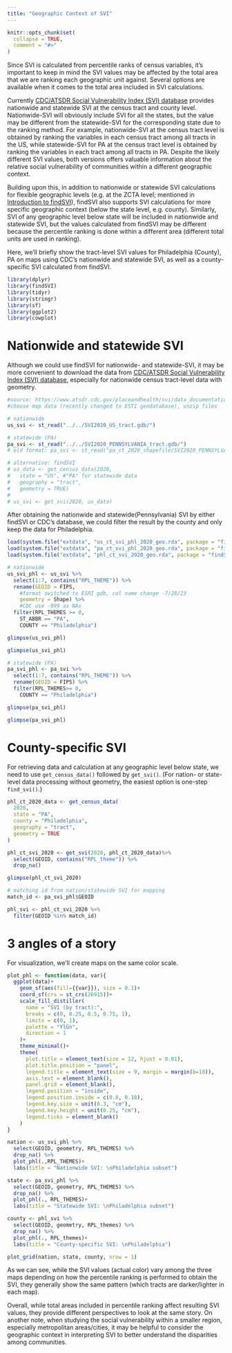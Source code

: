 ```yaml
---
title: "Geographic Context of SVI"
---
```


```r
knitr::opts_chunk$set(
  collapse = TRUE,
  comment = "#>"
)
```

Since SVI is calculated from percentile ranks of census variables, it's important to keep in mind the SVI values may be affected by the total area that we are ranking each geographic unit against. Several options are available when it comes to the total area included in SVI calculations. 

Currently [CDC/ATSDR Social Vulnerability Index (SVI) database](https://www.atsdr.cdc.gov/placeandhealth/svi/data_documentation_download.html) provides nationwide and statewide SVI at the census tract and county level. Nationwide-SVI will obviously include SVI for all the states, but the value may be different from the statewide-SVI for the corresponding state due to the ranking method. For example, nationwide-SVI at the census tract level is obtained by ranking the variables in each census tract among all tracts in the US, while statewide-SVI for PA at the census tract level is obtained by ranking the variables in each tract among all tracts in PA. Despite the likely different SVI values, both versions offers valuable information about the relative social vulnerability of communities within a different geographic context.

Building upon this, in addition to nationwide or statewide SVI calculations for flexible geographic levels (e.g. at the ZCTA level; mentioned in [Introduction to findSVI](findSVI.html)), findSVI also supports SVI calculations for more specific geographic context (below the state level, e.g. county). Similarly, SVI of any geographic level below state will be included in nationwide and statewide SVI, but the values calculated from findSVI may be different because the percentile ranking is done within a different area (different total units are used in ranking).

Here, we'll briefly show the tract-level SVI values for Philadelphia (County), PA on maps using CDC's nationwide and statewide SVI, as well as a county-specific SVI calculated from findSVI.

```r
library(dplyr)
library(findSVI)
library(tidyr)
library(stringr)
library(sf)
library(ggplot2)
library(cowplot)
```


# Nationwide and statewide SVI

Although we could use findSVI for nationwide- and statewide-SVI, it may be more convenient to download the data from [CDC/ATSDR Social Vulnerability Index (SVI) database](https://www.atsdr.cdc.gov/placeandhealth/svi/data_documentation_download.html), especially for nationwide census tract-level data with geometry.

```r
#source: https://www.atsdr.cdc.gov/placeandhealth/svi/data_documentation_download.html
#choose map data (recently changed to ESTI geodatabase), unzip files

# nationwide
us_svi <- st_read("../../SVI2020_US_tract.gdb/")

# statewide (PA)
pa_svi <- st_read("../../SVI2020_PENNSYLVANIA_tract.gdb/")
# old format: pa_svi <- st_read("pa_ct_2020_shapefile/SVI2020_PENNSYLVANIA_tract.shp")

# alternative: findSVI
# us_data <- get_census_data(2020, 
#   state = "US", #"PA" for statewide data
#   geography = "tract", 
#   geometry = TRUE)
# 
# us_svi <- get_svi(2020, us_data)

```

After obtaining the nationwide and statewide(Pennsylvania) SVI by either findSVI or CDC's database, we could filter the result by the county and only keep the data for Philadelphia.

```r
load(system.file("extdata", "us_ct_svi_phl_2020_geo.rda", package = "findSVI"))
load(system.file("extdata", "pa_ct_svi_phl_2020_geo.rda", package = "findSVI"))
load(system.file("extdata", "phl_ct_svi_2020_geo.rda", package = "findSVI"))
```

```r
# nationwide
us_svi_phl <- us_svi %>%
  select(1:7, contains("RPL_THEME")) %>%
  rename(GEOID = FIPS,
    #format switched to ESRI gdb, col name change -7/28/23
    geometry = Shape) %>%
    #CDC use -999 as NAs
  filter(RPL_THEMES >= 0,
    ST_ABBR == "PA",
    COUNTY == "Philadelphia")

glimpse(us_svi_phl)
```
```r
glimpse(us_svi_phl)
```

```r
# statewide (PA)
pa_svi_phl <- pa_svi %>%
  select(1:7, contains("RPL_THEME")) %>%
  rename(GEOID = FIPS) %>%
  filter(RPL_THEMES>= 0,
    COUNTY == "Philadelphia")

glimpse(pa_svi_phl)
```
```r
glimpse(pa_svi_phl)
```

# County-specific SVI

For retrieving data and calculation at any geographic level below state, we need to use `get_census_data()` followed by `get_svi()`. (For nation- or state-level data processing without geometry, the easiest option is one-step `find_svi()`.)

```r
phl_ct_2020_data <- get_census_data(
  2020, 
  state = "PA",
  county = "Philadelphia",
  geography = "tract",
  geometry = TRUE
)

phl_ct_svi_2020 <- get_svi(2020, phl_ct_2020_data)%>%
  select(GEOID, contains("RPL_theme")) %>%
  drop_na()
```

```r
glimpse(phl_ct_svi_2020)

# matching id from nation/statewide SVI for mapping
match_id <- pa_svi_phl$GEOID

phl_svi <- phl_ct_svi_2020 %>% 
  filter(GEOID %in% match_id)
```
# 3 angles of a story

For visualization, we'll create maps on the same color scale.

```r
plot_phl <- function(data, var){
  ggplot(data)+
    geom_sf(aes(fill={{var}}), size = 0.1)+
    coord_sf(crs = st_crs(26915))+
    scale_fill_distiller(
      name = "SVI (by tract):",
      breaks = c(0, 0.25, 0.5, 0.75, 1),
      limits = c(0, 1),
      palette = "YlGn",
      direction = 1
    )+
    theme_minimal()+
    theme(
      plot.title = element_text(size = 12, hjust = 0.01),
      plot.title.position = "panel",
      legend.title = element_text(size = 9, margin = margin(b=10)),
      axis.text = element_blank(),
      panel.grid = element_blank(),
      legend.position = "inside",
      legend.position.inside = c(0.8, 0.18),
      legend.key.size = unit(0.3, "cm"),
      legend.key.height = unit(0.25, "cm"),
      legend.ticks = element_blank()
    )
}

nation <- us_svi_phl %>%
  select(GEOID, geometry, RPL_THEMES) %>%
  drop_na() %>%
  plot_phl(.,RPL_THEMES)+
  labs(title = "Nationwide SVI: \nPhiladelphia subset")

state <- pa_svi_phl %>%
  select(GEOID, geometry, RPL_THEMES) %>%
  drop_na() %>%
  plot_phl(., RPL_THEMES)+
  labs(title = "Statewide SVI: \nPhiladelphia subset")

county <- phl_svi %>%
  select(GEOID, geometry, RPL_themes) %>%
  drop_na() %>%
  plot_phl(., RPL_themes)+
  labs(title = "County-specific SVI: \nPhiladelphia")

plot_grid(nation, state, county, nrow = 1)

```

As we can see, while the SVI values (actual color) vary among the three maps depending on how the percentile ranking is performed to obtain the SVI, they generally show the same pattern (which tracts are darker/lighter in each map). 

Overall, while total areas included in percentile ranking affect resulting SVI values, they provide different perspectives to look at the same story. On another note, when studying the social vulnerability within a smaller region, especially metropolitan areas/cities, it may be helpful to consider the geographic context in interpreting SVI to better understand the disparities among communities.
